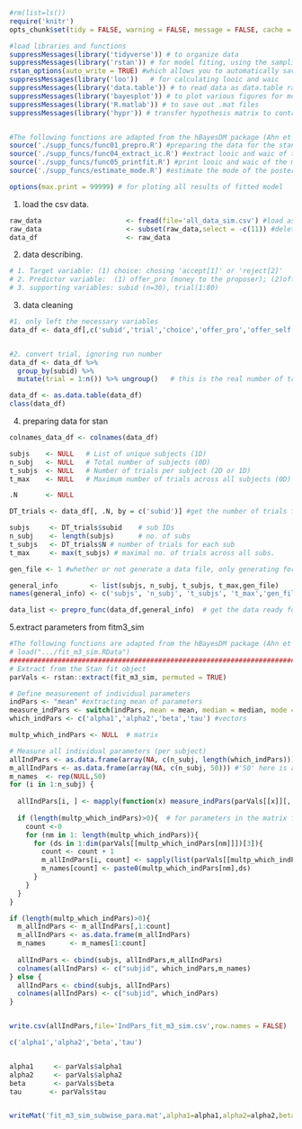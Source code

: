 ```{r setup, include=FALSE}
#rm(list=ls())
require('knitr') 
opts_chunk$set(tidy = FALSE, warning = FALSE, message = FALSE, cache = FALSE)

#load libraries and functions
suppressMessages(library('tidyverse')) # to organize data
suppressMessages(library('rstan')) # for model fiting, using the sampling function
rstan_options(auto_write = TRUE) #which allows you to automatically save a bare version of a compiled Stan program to the hard disk so that it does not need to be recompiled (unless you change it): https://github.com/stan-dev/rstan/wiki/RStan-Getting-Started
suppressMessages(library('loo'))   # for calculating looic and waic
suppressMessages(library('data.table')) # to read data as data.table rather than data.frame.
suppressMessages(library('bayesplot')) # to plot various figures for model checking
suppressMessages(library('R.matlab')) # to save out .mat files
suppressMessages(library('hypr')) # transfer hypothesis matrix to contrast matrix.


#The following functions are adapted from the hBayesDM package (Ahn et al., 2017).
source('./supp_funcs/func01_prepro.R') #preparing the data for the stan
source('./supp_funcs/func04_extract_ic.R') #extract looic and waic of the model
source('./supp_funcs/func05_printfit.R') #print looic and waic of the model and their weights
source('./supp_funcs/estimate_mode.R') #estimate the mode of the posterior distribution

options(max.print = 99999) # for ploting all results of fitted model
```

1. load the csv data.
```{r}
raw_data                     <- fread(file='all_data_sim.csv') #load as data.table: https://digitaschools.com/read-csv-in-r-importing-data/
raw_data                     <- subset(raw_data,select = -c(11)) #delete a column,diff from delete a col from data.frame
data_df                      <- raw_data
```

2. data describing.
```{r}
# 1. Target variable: (1) choice: chosing 'accept[1]' or 'reject[2]'
# 2. Predictor variable:  (1) offer_pro (money to the proposer); (2)offer_self(money to participants);(3) offer_tp(money to third party).
# 3. supporting variables: subid (n=30), trial(1:80)
```

3. data cleaning
```{r}
#1. only left the necessary variables
data_df <- data_df[,c('subid','trial','choice','offer_pro','offer_self','offer_tp')]


#2. convert trial, ignoring run number
data_df <- data_df %>%
  group_by(subid) %>%
  mutate(trial = 1:n()) %>% ungroup()   # this is the real number of trials for each subject.

data_df <- as.data.table(data_df)
class(data_df)
```

4. preparing data for stan
```{r data loading}

colnames_data_df <- colnames(data_df)

subjs    <- NULL   # List of unique subjects (1D)
n_subj   <- NULL   # Total number of subjects (0D)
t_subjs  <- NULL   # Number of trials per subject (2D or 1D)
t_max    <- NULL   # Maximum number of trials across all subjects (0D)

.N       <- NULL

DT_trials <- data_df[, .N, by = c('subid')] #get the number of trials for each sub, data.table

subjs     <- DT_trials$subid    # sub IDs
n_subj    <- length(subjs)      # no. of subs
t_subjs   <- DT_trials$N # number of trials for each sub
t_max     <- max(t_subjs) # maximal no. of trials across all subs.

gen_file <- 1 #whether or not generate a data file, only generating for main analysis, not for simulation analysis

general_info        <- list(subjs, n_subj, t_subjs, t_max,gen_file)
names(general_info) <- c('subjs', 'n_subj', 't_subjs', 't_max','gen_file')

data_list <- prepro_func(data_df,general_info)  # get the data ready for stan
```



5.extract parameters from fitm3_sim
```{r set up}
#The following functions are adapted from the hBayesDM package (Ahn et al., 2017).
# load(".../fit_m3_sim.RData")
###########################################################################individual paramters#######################################################################
# Extract from the Stan fit object
parVals <- rstan::extract(fit_m3_sim, permuted = TRUE)

# Define measurement of individual parameters
indPars <- "mean" #extracting mean of parameters
measure_indPars <- switch(indPars, mean = mean, median = median, mode = estimate_mode)
which_indPars <- c('alpha1','alpha2','beta','tau') #vectors

multp_which_indPars <- NULL  # matrix

# Measure all individual parameters (per subject)
allIndPars <- as.data.frame(array(NA, c(n_subj, length(which_indPars))))
m_allIndPars <- as.data.frame(array(NA, c(n_subj, 50))) #'50' here is an arbitrary value, just to make sure that the number of parameters are below this value.
m_names  <- rep(NULL,50)
for (i in 1:n_subj) {
  
  allIndPars[i, ] <- mapply(function(x) measure_indPars(parVals[[x]][, i]), which_indPars)
  
  if (length(multp_which_indPars)>0){  # for parameters in the matrix form
    count <-0
    for (nm in 1: length(multp_which_indPars)){
      for (ds in 1:dim(parVals[[multp_which_indPars[nm]]])[3]){
        count <- count + 1
        m_allIndPars[i, count] <- sapply(list(parVals[[multp_which_indPars[nm]]][, i,ds]),function(x) measure_indPars(x))
        m_names[count] <- paste0(multp_which_indPars[nm],ds)
      }
    }
  }
}

if (length(multp_which_indPars)>0){
  m_allIndPars <- m_allIndPars[,1:count]
  m_allIndPars <- as.data.frame(m_allIndPars)
  m_names      <- m_names[1:count]
  
  allIndPars <- cbind(subjs, allIndPars,m_allIndPars)
  colnames(allIndPars) <- c("subjid", which_indPars,m_names)
} else {
  allIndPars <- cbind(subjs, allIndPars)
  colnames(allIndPars) <- c("subjid", which_indPars) 
}


write.csv(allIndPars,file='IndPars_fit_m3_sim.csv',row.names = FALSE)

c('alpha1','alpha2','beta','tau')


alpha1     <- parVals$alpha1             
alpha2     <- parVals$alpha2             
beta       <- parVals$beta          
tau       <- parVals$tau          


writeMat('fit_m3_sim_subwise_para.mat',alpha1=alpha1,alpha2=alpha2,beta=beta,tau=tau)

```


